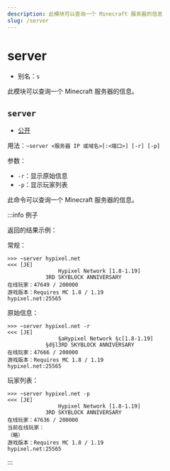 ```yaml
---
description: 此模块可以查询一个 Minecraft 服务器的信息
slug: /server
---
```


# server

-   别名：`s`

此模块可以查询一个 Minecraft 服务器的信息。

## `server`

-   [公开](permissions)

用法：`~server <服务器 IP 或域名>[:<端口>] [-r] [-p]`

参数：

-   `-r`：显示原始信息
-   `-p`：显示玩家列表

此命令可以查询一个 Minecraft 服务器的信息。

:::info 例子

返回的结果示例：

常规：

```
>>> ~server hypixel.net
<<< [JE]
                Hypixel Network [1.8-1.19]
            3RD SKYBLOCK ANNIVERSARY
在线玩家：47649 / 200000
游戏版本：Requires MC 1.8 / 1.19
hypixel.net:25565
```

原始信息：

```
>>> ~server hypixel.net -r
<<< [JE]
                §aHypixel Network §c[1.8-1.19]
            §d§l3RD SKYBLOCK ANNIVERSARY
在线玩家：47666 / 200000
游戏版本：Requires MC 1.8 / 1.19
hypixel.net:25565
```

玩家列表：

```
>>> ~server hypixel.net -p
<<< [JE]
                Hypixel Network [1.8-1.19]
            3RD SKYBLOCK ANNIVERSARY
在线玩家：47636 / 200000
当前在线玩家：
（略）
游戏版本：Requires MC 1.8 / 1.19
hypixel.net:25565
```

:::
